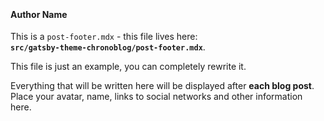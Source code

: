 
<p>&nbsp;</p>

<div
  style={{
    display: 'flex',
    flexWrap: 'wrap',
    alignItems: 'center'
  }}
>
  <div style={{ marginRight: '30px' }}>
  <Avatar src={avatar}/>
  </div>
  <div>
    <h4>Author Name</h4>
    <SocialLinks fontSize='40px' />
  </div>
</div>

This is a `post-footer.mdx` - this file lives here:  
**`src/gatsby-theme-chronoblog/post-footer.mdx`**.

This file is just an example, you can completely rewrite it.

Everything that will be written here will be displayed after **each blog post**. Place your avatar, name, links to social networks and other information here.

<p>&nbsp;</p>
